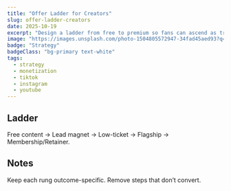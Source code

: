 ```yaml
---
title: "Offer Ladder for Creators"
slug: offer-ladder-creators
date: 2025-10-19
excerpt: "Design a ladder from free to premium so fans can ascend as trust grows."
image: "https://images.unsplash.com/photo-1504805572947-34fad45aed93?q=80&w=1200&auto=format&fit=crop"
badge: "Strategy"
badgeClass: "bg-primary text-white"
tags:
  - strategy
  - monetization
  - tiktok
  - instagram
  - youtube
---
```


## Ladder

Free content → Lead magnet → Low-ticket → Flagship → Membership/Retainer.

## Notes

Keep each rung outcome-specific. Remove steps that don’t convert.


